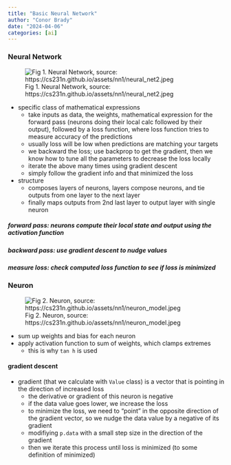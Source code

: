 ```yaml
---
title: "Basic Neural Network"
author: "Conor Brady"
date: "2024-04-06"
categories: [ai]
---
```


### Neural Network
![Fig 1. Neural Network, source: https://cs231n.github.io/assets/nn1/neural_net2.jpeg](neural_net2.jpeg)

- specific class of mathematical expressions
    - take inputs as data, the weights, mathematical expression for the forward pass (neurons doing their local calc followed by their output), followed by a loss function, where loss function tries to measure accuracy of the predictions
    - usually loss will be low when predictions are matching 
    your targets
    - we backward the loss; use backprop to get the gradient, then we know how to tune all the parameters to decrease the loss locally
    - iterate the above many times using gradient descent
    - simply follow the gradient info and that minimized the loss

- structure
    - composes layers of neurons, layers compose neurons, and tie outputs from one layer to the next layer
    - finally maps outputs from 2nd last layer to output layer with single neuron

##### forward pass: neurons compute their local state and output using the activation function
##### backward pass: use gradient descent to nudge values
##### measure loss: check computed loss function to see if loss is minimized

### Neuron
![Fig 2. Neuron, source: https://cs231n.github.io/assets/nn1/neuron_model.jpeg](neuron_model.jpeg)

- sum up weights and bias for each neuron
- apply activation function to sum of weights, which clamps extremes
    - this is why `tan h` is used

#### gradient descent
- gradient (that we calculate with `Value` class) is a vector that is pointing in the direction of increased loss
    - the derivative or gradient of this neuron is negative
    - if the data value goes lower, we increase the loss
    - to minimize the loss, we need to "point" in the opposite direction of the gradient vector, so we nudge the data value by a negative of its gradient
    - modifiying `p.data` with a small step size in the direction of the gradient
    - then we iterate this process until loss is minimized (to some definition of minimized)

